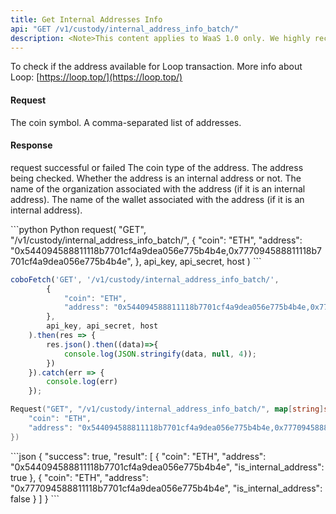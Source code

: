 ```yaml
---
title: Get Internal Addresses Info
api: "GET /v1/custody/internal_address_info_batch/"
description: <Note>This content applies to WaaS 1.0 only. We highly recommend that you upgrade to [WaaS 2.0](https://www.cobo.com/developers/v2/guides/overview/introduction).</Note> This endpoint returns information about the given addresses for a specific coin. It takes a GET or POST request with parameters 'coin' and 'address', where 'coin' is the cryptocurrency symbol and 'address' is a comma-separated list of addresses. The response is a list of dictionaries, where each dictionary contains information about the corresponding address, including whether it is an internal address or wallet address.
---
```

<Note>To check if the address available for Loop transaction.
More info about Loop: [https://loop.top/](https://loop.top/)</Note>

#### Request
<ParamField query="coin" type="String" required>The coin symbol.</ParamField>
<ParamField query="address" type="String" required>A comma-separated list of addresses.</ParamField>

#### Response
<ResponseField name="success" type="bool">request successful or failed</ResponseField>
<ResponseField name="result" type="object[]">
    <Expandable title="object">
        <ResponseField name="coin" type="String">The coin type of the address.</ResponseField>
        <ResponseField name="address" type="String">The address being checked.</ResponseField>
        <ResponseField name="is_internal_address" type="Bool">Whether the address is an internal address or not.</ResponseField>
        <ResponseField name="internal_org" type="String">The name of the organization associated with the address (if it is an internal address).</ResponseField>
        <ResponseField name="internal_wallet" type="String">The name of the wallet associated with the address (if it is an internal address).</ResponseField>
  </Expandable>
</ResponseField>

<RequestExample>
```python Python
request(
  "GET",
  "/v1/custody/internal_address_info_batch/",
  {
    "coin": "ETH",
    "address": "0x544094588811118b7701cf4a9dea056e775b4b4e,0x777094588811118b7701cf4a9dea056e775b4b4e",
  },
  api_key, api_secret, host
)
```

```javascript JavaScript
coboFetch('GET', '/v1/custody/internal_address_info_batch/',
        {
            "coin": "ETH",
            "address": "0x544094588811118b7701cf4a9dea056e775b4b4e,0x777094588811118b7701cf4a9dea056e775b4b4e",
        },
        api_key, api_secret, host
    ).then(res => {
        res.json().then((data)=>{
            console.log(JSON.stringify(data, null, 4));
        })
    }).catch(err => {
        console.log(err)
    });
```

```go Go
Request("GET", "/v1/custody/internal_address_info_batch/", map[string]string{
    "coin": "ETH",
    "address": "0x544094588811118b7701cf4a9dea056e775b4b4e,0x777094588811118b7701cf4a9dea056e775b4b4e",
})
```
</RequestExample>


<ResponseExample>
```json
{
  "success": true,
  "result": [
    {
      "coin": "ETH",
      "address": "0x544094588811118b7701cf4a9dea056e775b4b4e",
      "is_internal_address": true
    },
    {
      "coin": "ETH",
      "address": "0x777094588811118b7701cf4a9dea056e775b4b4e",
      "is_internal_address": false
    }
  ]
}
```
</ResponseExample>